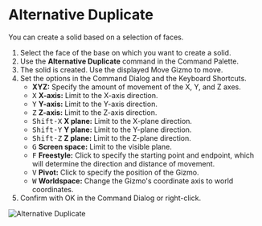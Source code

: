 
# Alternative Duplicate

<Reference shortcut="Alt-D" command="Alternative Duplicate" button="Left of Command Bar" />

You can create a solid based on a selection of faces.

1. Select the face of the base on which you want to create a solid.
2. Use the **Alternative Duplicate** command in the Command Palette.
3. The solid is created. Use the displayed Move Gizmo to move.
4. Set the options in the Command Dialog and the Keyboard Shortcuts.
    - **XYZ:** Specify the amount of movement of the X, Y, and Z axes.
    - <kbd>X</kbd> **X-axis:** Limit to the X-axis direction.
    - <kbd>Y</kbd> **Y-axis:** Limit to the Y-axis direction.
    - <kbd>Z</kbd> **Z-axis:** Limit to the Z-axis direction.
    - <kbd>Shift-X</kbd> **X plane:** Limit to the X-plane direction.
    - <kbd>Shift-Y</kbd> **Y plane:** Limit to the Y-plane direction.
    - <kbd>Shift-Z</kbd> **Z plane:** Limit to the Z-plane direction.
    - <kbd>G</kbd> **Screen space:** Limit to the visible plane.
    - <kbd>F</kbd> **Freestyle:** Click to specify the starting point and endpoint, which will determine the direction and distance of movement.
    - <kbd>V</kbd> **Pivot:** Click to specify the position of the Gizmo.
    - <kbd>W</kbd> **Worldspace:** Change the Gizmo's coordinate axis to world coordinates.
4. Confirm with OK in the Command Dialog or right-click.

![Alternative Duplicate](/img/alternative-duplicate.gif)



